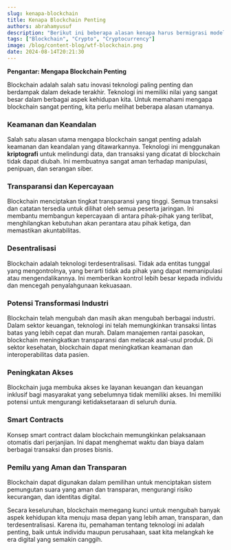 ```yaml
---
slug: kenapa-blockchain
title: Kenapa Blockchain Penting
authors: abrahamyusuf
description: "Berikut ini beberapa alasan kenapa harus bermigrasi model bisnis ke Blockchain dan alasan kenapa Blockchain Penting"
tags: ["Blockchain", "Crypto", "Cryptocurrency"]
image: /blog/content-blog/wtf-blockchain.png
date: 2024-08-14T20:21:30
---
```



**Pengantar: Mengapa Blockchain Penting**

Blockchain adalah salah satu inovasi teknologi paling penting dan berdampak dalam dekade terakhir. Teknologi ini memiliki nilai yang sangat besar dalam berbagai aspek kehidupan kita. Untuk memahami mengapa blockchain sangat penting, kita perlu melihat beberapa alasan utamanya.

### Keamanan dan Keandalan

Salah satu alasan utama mengapa blockchain sangat penting adalah keamanan dan keandalan yang ditawarkannya. Teknologi ini menggunakan **kriptografi** untuk melindungi data, dan transaksi yang dicatat di blockchain tidak dapat diubah. Ini membuatnya sangat aman terhadap manipulasi, penipuan, dan serangan siber.

### Transparansi dan Kepercayaan

Blockchain menciptakan tingkat transparansi yang tinggi. Semua transaksi dan catatan tersedia untuk dilihat oleh semua peserta jaringan. Ini membantu membangun kepercayaan di antara pihak-pihak yang terlibat, menghilangkan kebutuhan akan perantara atau pihak ketiga, dan memastikan akuntabilitas.

### Desentralisasi

Blockchain adalah teknologi terdesentralisasi. Tidak ada entitas tunggal yang mengontrolnya, yang berarti tidak ada pihak yang dapat memanipulasi atau mengendalikannya. Ini memberikan kontrol lebih besar kepada individu dan mencegah penyalahgunaan kekuasaan.

### Potensi Transformasi Industri

Blockchain telah mengubah dan masih akan mengubah berbagai industri. Dalam sektor keuangan, teknologi ini telah memungkinkan transaksi lintas batas yang lebih cepat dan murah. Dalam manajemen rantai pasokan, blockchain meningkatkan transparansi dan melacak asal-usul produk. Di sektor kesehatan, blockchain dapat meningkatkan keamanan dan interoperabilitas data pasien.

### Peningkatan Akses

Blockchain juga membuka akses ke layanan keuangan dan keuangan inklusif bagi masyarakat yang sebelumnya tidak memiliki akses. Ini memiliki potensi untuk mengurangi ketidaksetaraan di seluruh dunia.

### Smart Contracts

Konsep smart contract dalam blockchain memungkinkan pelaksanaan otomatis dari perjanjian. Ini dapat menghemat waktu dan biaya dalam berbagai transaksi dan proses bisnis.

### Pemilu yang Aman dan Transparan

Blockchain dapat digunakan dalam pemilihan untuk menciptakan sistem pemungutan suara yang aman dan transparan, mengurangi risiko kecurangan, dan identitas digital.

Secara keseluruhan, blockchain memegang kunci untuk mengubah banyak aspek kehidupan kita menuju masa depan yang lebih aman, transparan, dan terdesentralisasi. Karena itu, pemahaman tentang teknologi ini adalah penting, baik untuk individu maupun perusahaan, saat kita melangkah ke era digital yang semakin canggih.